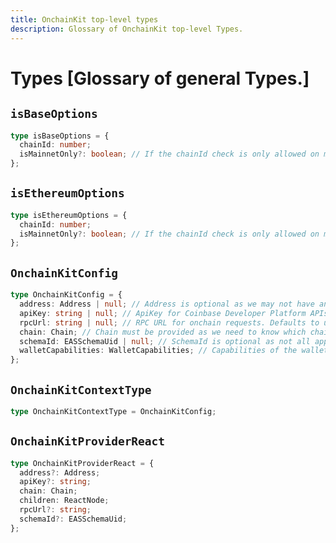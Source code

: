 ```yaml
---
title: OnchainKit top-level types
description: Glossary of OnchainKit top-level Types.
---
```


# Types [Glossary of general Types.]

## `isBaseOptions`

```ts
type isBaseOptions = {
  chainId: number;
  isMainnetOnly?: boolean; // If the chainId check is only allowed on mainnet
};
```

## `isEthereumOptions`

```ts
type isEthereumOptions = {
  chainId: number;
  isMainnetOnly?: boolean; // If the chainId check is only allowed on mainnet
};
```

## `OnchainKitConfig`

```ts
type OnchainKitConfig = {
  address: Address | null; // Address is optional as we may not have an address for new users
  apiKey: string | null; // ApiKey for Coinbase Developer Platform APIs
  rpcUrl: string | null; // RPC URL for onchain requests. Defaults to using CDP Node if the API Key is set
  chain: Chain; // Chain must be provided as we need to know which chain to use
  schemaId: EASSchemaUid | null; // SchemaId is optional as not all apps need to use EAS
  walletCapabilities: WalletCapabilities; // Capabilities of the wallet - see EIP-5792
};
```

## `OnchainKitContextType`

```ts
type OnchainKitContextType = OnchainKitConfig;
```

## `OnchainKitProviderReact`

```ts
type OnchainKitProviderReact = {
  address?: Address;
  apiKey?: string;
  chain: Chain;
  children: ReactNode;
  rpcUrl?: string;
  schemaId?: EASSchemaUid;
};
```
